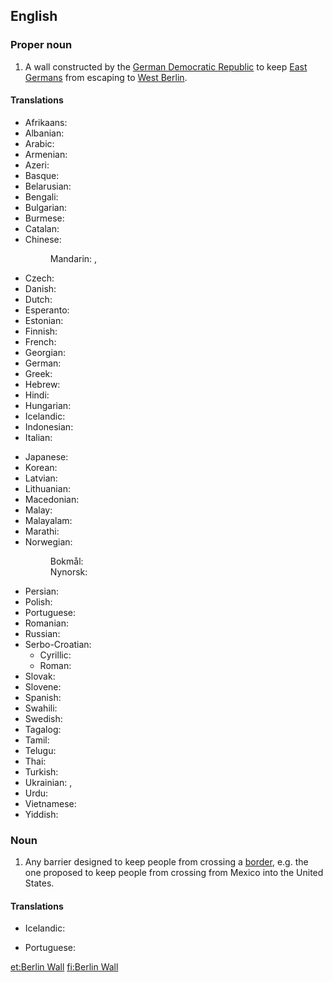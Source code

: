 ==English==
{{commonscat}}
{{wikipedia}}
{{wikiquote}}

===Proper noun===
{{en-proper noun|head=[[Berlin]] [[wall|Wall]]}}

# A wall constructed by the [[German Democratic Republic]] to keep [[East Germans]] from escaping to [[West Berlin]].

====Translations====
{{trans-top|Berlin Wall}}
* Afrikaans: {{t|af|Berlynse Muur}}
* Albanian: {{t|sq|Muri i Berlinit|m}}
* Arabic: {{t|ar|جِدَار بَرْلِين|m}}
* Armenian: {{t|hy|Բեռլինի պատ|sc=Armn}}
* Azeri: {{t|az|Berlin divarı}}
* Basque: {{t|eu|Berlingo harresia}}
* Belarusian: {{t|be|Берлінская сцяна|f|sc=Cyrl}}
* Bengali: {{t|bn|বার্লিন প্রাচীর|sc=Beng}}
* Bulgarian: {{t|bg|Берлинска стена|f|sc=Cyrl}}
* Burmese: {{t|my|ဘာလင် တံတိုင်း|sc=Mymr}}
* Catalan: {{t|ca|Mur de Berlín|m}}
* Chinese:
*: Mandarin: {{t+|cmn|柏林圍牆|sc=Hani}}, {{t|cmn|柏林围墙|tr=Bólín Wéiqiáng|sc=Hani}}
* Czech: {{t|cs|Berlínská zeď|f}}
* Danish: {{t|da|Berlinmuren|c}}
* Dutch: {{t|nl|Berlijnse Muur|m}}
* Esperanto: {{t|eo|Berlina muro}}
* Estonian: {{t|et|Berliini müür}}
* Finnish: {{t|fi|Berliinin muuri}}
* French: {{t|fr|mur de Berlin|m}}
* Georgian: {{t|ka|ბერლინის კედელი|sc=Geor}}
* German: {{t+|de|Berliner Mauer}}
* Greek: {{t|el|Τείχος του Βερολίνου|n}}
* Hebrew: {{t|he|חוֹמַת בֶּרְלִין|f|tr=khomát Berlin|sc=Hebr}}
* Hindi: {{t|hi|बर्लिन की दीवार|f|sc=Deva}}
* Hungarian: {{t|hu|Berlini fal}}
* Icelandic: {{t|is|Berlínarmúrinn|m}}
* Indonesian: {{t|id|Tembok Berlin}}
* Italian: {{t|it|Muro di Berlino|m}}
{{trans-mid}}
* Japanese: {{t|ja|ベルリンの壁|tr=Berurin Kabe|sc=Jpan}}
* Korean: {{t|ko|베를린 장벽|sc=Kore}}
* Latvian: {{t|lv|Berlīnes mūris|m}}
* Lithuanian: {{t|lt|Berlyno siena|f}}
* Macedonian: {{t|mk|Берлински ѕид|m|sc=Cyrl}}
* Malay: {{t|ms|Tembok Berlin}}
* Malayalam: {{t|ml|ബെർലിൻ മതിൽ|sc=Mlym}}
* Marathi: {{t|mr|बर्लिनची भिंत|sc=Deva}}
* Norwegian:
*: Bokmål: {{t|nb|Berlinmuren|m}}
*: Nynorsk: {{t|nn|Berlinmuren|m}}
* Persian: {{t|fa|دیوار برلین|tr=divâr berlin|sc=fa-Arab}}
* Polish: {{t|pl|Mur Berliński|m}}
* Portuguese: {{t|pt|Muro de Berlim|m}}
* Romanian: {{t|ro|Zidul Berlinului|m}}
* Russian: {{t|ru|Берли́нская стена́|f}}
* Serbo-Croatian: 
**Cyrillic: {{t|sh|Берлински зид|m}}
**Roman: {{t|sh|Berlinski zid|m}}
* Slovak: {{t|sk|Berlínsky mur|m}}
* Slovene: {{t|sl|Berlinski zid|m}}
* Spanish: {{t|es|muro de Berlín|m}}
* Swahili: {{t|sw|Ukuta wa Berlin}}
* Swedish: {{t|sv|Berlinmuren|c}}
* Tagalog: {{t|tl|Pader ng Berlin}}
* Tamil: {{t|ta|பெர்லின் சுவர்|sc=Taml}}
* Telugu: {{t|te|బెర్లిన్ గోడ|sc=Telu}}
* Thai: {{t|th|กำแพงเบอร์ลิน|tr=gam-peeng-berlin|sc=Thai}}
* Turkish: {{t|tr|Berlin Duvarı}}
* Ukrainian: {{t|uk|Берлі́нська стіна́|f|sc=Cyrl}}, {{t|uk|Берлінська стіна, Берлінський мур|m|alt=Берлінський мур|sc=Cyrl}}
* Urdu: {{t|ur|دیوار برلن|f|tr=dīvār barlin|sc=ur-Arab}}
* Vietnamese: {{t|vi|Bức tường Berlin}}
* Yiddish: {{t|yi|בערלינער וואנט|f}}
{{trans-bottom}}

===Noun===
{{en-noun|head=[[Berlin]] [[wall|Wall]]}}

# {{label|en|politics}} Any barrier designed to keep people from crossing a [[border]], e.g. the one proposed to keep people from crossing from Mexico into the United States.

====Translations====
{{trans-top|barrier designed to keep people from crossing a border}}
* Icelandic: {{t|is|Berlínarmúrinn|m}}
{{trans-mid}}
* Portuguese: {{t|pt|muro de Berlim|m}}
{{trans-bottom}}

[[et:Berlin Wall]]
[[fi:Berlin Wall]]